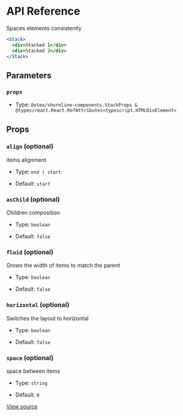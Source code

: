 # API Reference

Spaces elements consistently

```jsx
<Stack>
  <div>Stacked 1</div>
  <div>Stacked 2</div>
</Stack>
```

## Parameters

### `props`

- Type: `@vtex/shoreline-components.StackProps & @types/react.React.RefAttributes<typescript.HTMLDivElement>`

## Props

### `align` (optional)

items alignment

- Type: `end | start`

- Default: `start`

### `asChild` (optional)

Children composition

- Type: `boolean`

- Default: `false`

### `fluid` (optional)

Grows the width of items to match the parent

- Type: `boolean`

- Default: `false`

### `horizontal` (optional)

Switches the layout to horizontal

- Type: `boolean`

- Default: `false`

### `space` (optional)

space between items

- Type: `string`

- Default: `0`

[View source](https://github.com/vtex/shoreline/blob/899f5e7c9/packages/components/src/stack/stack.tsx#L16)
